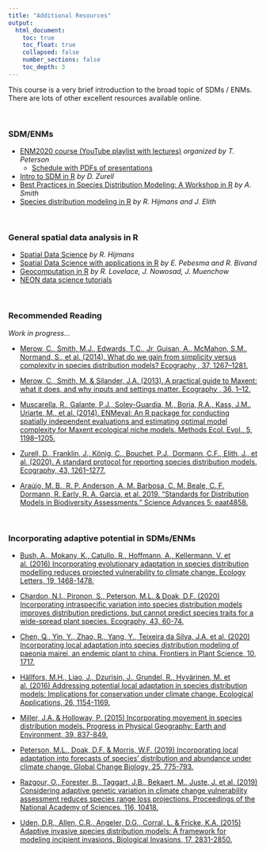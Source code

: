 ```yaml
---
title: "Additional Resources"
output:
  html_document:
    toc: true
    toc_float: true
    collapsed: false
    number_sections: false
    toc_depth: 3
---
```


<!-- $~$ -->

<!-- ## Online tutorials and workshops -->

This course is a very brief introduction to the broad topic of SDMs / ENMs. There are lots of other excellent resources available online.

$~$

### SDM/ENMs

- [ENM2020 course (YouTube playlist with lectures)](https://youtube.com/playlist?list=PLhEJuWmv8Jf67qSdifDvgOk5DOJsNNiam) *organized by T. Peterson*
  - [Schedule with PDFs of presentations](https://docs.google.com/spreadsheets/d/1RQu1XRKyYfrnFI2V1g677d0sf8tFxC2xUvb96cbP02s/edit?usp=sharing)
- [Intro to SDM in R](https://damariszurell.github.io/SDM-Intro/) *by D. Zurell*
- [Best Practices in Species Distribution Modeling: A Workshop in R](http://www.earthskysea.org/best-practices-in-species-distribution-modeling-a-workshop-in-r/) *by A. Smith*
- [Species distribution modeling in R](https://rspatial.org/raster/sdm/index.html) *by R. Hijmans and J. Elith*

$~$

### General spatial data analysis in R

- [Spatial Data Science](https://www.rspatial.org/raster/index.html) *by R. Hijmans*
- [Spatial Data Science with applications in R](https://keen-swartz-3146c4.netlify.app/) *by E. Pebesma and R. Bivand*
- [Geocomputation in R](https://geocompr.robinlovelace.net/) *by R. Lovelace, J. Nowosad, J. Muenchow*
- [NEON data science tutorials](https://www.neonscience.org/resources/learning-hub/tutorials)

$~$

<!-- ## Other R packages -->

<!-- ### Obtaining occurrence data -->

<!-- - [TBD]() -->

<!-- ### Occurrence data cleaning -->

<!-- - [`bRacatus` (Arlé, E., Zizka, A., Keil, P., Winter, M., Essl, F., Knight, T., Weigelt, P., Jiménez‐Muñoz, M. and Meyer, C. (2021), bRacatus: a method to estimate the accuracy and biogeographical status of georeferenced biological data. Methods in Ecology and Evolution.](https://besjournals.onlinelibrary.wiley.com/doi/10.1111/2041-210X.13629) -->
<!-- - [TBD]() -->

<!-- ### Environment data -->

<!-- - [TBD]() -->

<!-- ### Modeling algorithms -->

<!-- - [TBD]() -->

<!-- ### Evaluation -->

<!-- - [`ENMeval`(Kass, J.M., Muscarella, R., Galante, P.J., Bohl, C.L., Pinilla‐Buitrago, G.E., Boria, R.A., Soley‐Guardia, M. and Anderson, R.P. (2021), ENMeval 2.0: redesigned for customizable and reproducible modeling of species’ niches and distributions. Methods in Ecology and Evolution.)](https://doi.org/10.1111/2041-210X.13628) -->
<!-- - [TBD]() -->

<!-- ### Virtual species / simulation -->

<!-- - [TBD]() -->

<!-- $~$ -->

### Recommended Reading 

*Work in progress...*

- [Merow, C., Smith, M.J., Edwards, T.C., Jr, Guisan, A., McMahon, S.M., Normand, S., et al. (2014). What do we gain from simplicity versus complexity in species distribution models? Ecography , 37, 1267–1281.](https://onlinelibrary.wiley.com/doi/full/10.1111/ecog.00845)

- [Merow, C., Smith, M. & Silander, J.A. (2013). A practical guide to Maxent: what it does, and why inputs and settings matter. Ecography , 36, 1–12.](https://onlinelibrary.wiley.com/doi/full/10.1111/j.1600-0587.2013.07872.x)

- [Muscarella, R., Galante, P.J., Soley-Guardia, M., Boria, R.A., Kass, J.M., Uriarte, M., et al. (2014). ENMeval: An R package for conducting spatially independent evaluations and estimating optimal model complexity for Maxent ecological niche models. Methods Ecol. Evol., 5, 1198–1205.](https://besjournals.onlinelibrary.wiley.com/doi/full/10.1111/2041-210X.12261)

- [Zurell, D., Franklin, J., König, C., Bouchet, P.J., Dormann, C.F., Elith, J., et al. (2020). A standard protocol for reporting species distribution models. Ecography, 43, 1261–1277.](pdfs/Zurell_etal_Ecography_2020.pdf)

- [Araújo, M. B., R. P. Anderson, A. M. Barbosa, C. M. Beale, C. F. Dormann, R. Early, R. A. Garcia, et al. 2019. “Standards for Distribution Models in Biodiversity Assessments.” Science Advances 5: eaat4858.](https://advances.sciencemag.org/content/5/1/eaat4858)

$~$

### Incorporating adaptive potential in SDMs/ENMs

- [Bush, A., Mokany, K., Catullo, R., Hoffmann, A., Kellermann, V. et al. (2016) Incorporating evolutionary adaptation in species distribution modelling reduces projected vulnerability to climate change. Ecology Letters, 19, 1468-1478.](pdfs/adapt/Bush et al. 2016.pdf)

- [Chardon, N.I., Pironon, S., Peterson, M.L. & Doak, D.F. (2020) Incorporating intraspecific variation into species distribution models improves distribution predictions, but cannot predict species traits for a wide-spread plant species. Ecography, 43, 60-74.](pdfs/adapt/Chardon et al. 2020.pdf)

- [Chen, Q., Yin, Y., Zhao, R., Yang, Y., Teixeira da Silva, J.A. et al. (2020) Incorporating local adaptation into species distribution modeling of paeonia mairei, an endemic plant to china. Frontiers in Plant Science, 10, 1717.](pdfs/adapt/Chen et al. 2020.pdf)

- [Hällfors, M.H., Liao, J., Dzurisin, J., Grundel, R., Hyvärinen, M. et al. (2016) Addressing potential local adaptation in species distribution models: Implications for conservation under climate change. Ecological Applications, 26, 1154-1169.](pdfs/adapt/Hällfors_et_al-2016-Ecological_Applications.pdf)

- [Miller, J.A. & Holloway, P. (2015) Incorporating movement in species distribution models. Progress in Physical Geography: Earth and Environment, 39, 837-849.](pdfs/adapt/Miller & Holloway 2015.pdf)

- [Peterson, M.L., Doak, D.F. & Morris, W.F. (2019) Incorporating local adaptation into forecasts of species’ distribution and abundance under climate change. Global Change Biology, 25, 775-793.](pdfs/adapt/Peterson et al. 2018.pdf)

- [Razgour, O., Forester, B., Taggart, J.B., Bekaert, M., Juste, J. et al. (2019) Considering adaptive genetic variation in climate change vulnerability assessment reduces species range loss projections. Proceedings of the National Academy of Sciences, 116, 10418.](Razgour et al. 2019.pdf)

- [Uden, D.R., Allen, C.R., Angeler, D.G., Corral, L. & Fricke, K.A. (2015) Adaptive invasive species distribution models: A framework for modeling incipient invasions. Biological Invasions, 17, 2831-2850.](Udenart_10 1007_s10530-015-0914-3.pdf)

